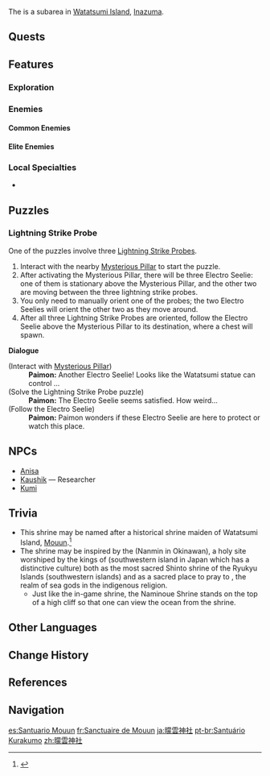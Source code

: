 {{Location Infobox
|image        = Mouun Shrine.png
|type         = Subarea
|region       = Inazuma
|area         = Watatsumi Island
}}
The {{Lang|'''Mouun Shrine'''|ja=曚雲神社|ja_rm=Mou'un Jinja|ja_tl=Dark Cloud Shrine}} is a subarea in [[Watatsumi Island]], [[Inazuma]].

==Quests==
{{Quests by Category List|heo=1}}

==Features==
===Exploration===
{{Column|2|
*[[Mysterious Pillar]]
*[[Electro Cube]]
*[[Electro Seelie]]
*[[Electric Lamp]]
*[[Lightning Strike Probe]]
*[[Mist Bubble (Exploration)|Mist Bubble]]
*[[Phase Gate]]
*[[Statue of The Seven]]
*[[Thunder Barrier]]
*[[Thunder Sakura Bough]]
*[[Waverider Waypoint]]
}}

===Enemies===
====Common Enemies====
{{Enemy List|Wooden Shield Hilichurl Guard;Hydro Samachurl;Geo Specter;Hydro Specter}}

====Elite Enemies====
{{Enemy List|Electro Abyss Mage;Thunderhelm Lawachurl;Crackling Axe Mitachurl;Ruin Destroyer;Ruin Scout}}

===Local Specialties===
*{{Item|Sea Ganoderma}}

==Puzzles==
===Lightning Strike Probe===
One of the puzzles involve three [[Lightning Strike Probe]]s.
# Interact with the nearby [[Mysterious Pillar]] to start the puzzle.
# After activating the Mysterious Pillar, there will be three Electro Seelie: one of them is stationary above the Mysterious Pillar, and the other two are moving between the three lightning strike probes.
# You only need to manually orient one of the probes; the two Electro Seelies will orient the other two as they move around.
# After all three Lightning Strike Probes are oriented, follow the Electro Seelie above the Mysterious Pillar to its destination, where a chest will spawn.

'''Dialogue'''
{{Dialogue Start}}
;(Interact with [[Mysterious Pillar]])
:'''Paimon:''' Another Electro Seelie! Looks like the Watatsumi statue can control {{Color|buzz|when it appears}}...
;(Solve the Lightning Strike Probe puzzle)
:'''Paimon:''' The Electro Seelie seems satisfied. How weird...
;(Follow the Electro Seelie)
:'''Paimon:''' Paimon wonders if these Electro Seelie are here to protect or watch this place.
{{Dialogue End}}

==NPCs==
* [[Anisa]]
* [[Kaushik]] &mdash; Researcher
* [[Kumi]]

==Trivia==
*This shrine may be named after a historical shrine maiden of Watatsumi Island, [[Mouun]].<ref>{{Ref/Book|The Life of Mouun the Shrine Maiden}}</ref>
*The shrine may be inspired by the {{w|Naminoue Shrine}} (Nanmin in Okinawan), a holy site worshiped by the kings of {{w|Okinawa Island|Okinawa}} (southwestern island in Japan which has a distinctive culture) both as the most sacred Shinto shrine of the Ryukyu Islands (southwestern islands) and as a sacred place to pray to {{w|Ryukyuan religion#Nirai Kanai|Nirai Kanai}}, the realm of sea gods in the indigenous religion.
**Just like the in-game shrine, the Naminoue Shrine stands on the top of a high cliff so that one can view the ocean from the shrine.

==Other Languages==
{{Other Languages
|en      = Mouun Shrine
|zhs     = 曚云神社
|zhs_rm  = Méngyún Shénshè
|zht     = 曚雲神社
|zht_rm  = Méngyún Shénshè
|zh_tl   = Dark Cloud Shrine{{Sino|zh|ja}}
|ja      = {{Rubi|曚|もう|雲|うん|神|じん|社|じゃ}}
|ja_rm   = Mou'un Jinja<ref>[[Map]], Label: Mouun Shrine (Japanese)</ref>
|ja_tl   = Dark Cloud Shrine
|ko      = 모운 {{tt|신사|神社}}
|ko_rm   = Mo'un Sinsa
|ko_tl   = Mouun Shrine
|es      = Santuario Mouun
|es_tl   = Mouun Sanctuary
|fr      = Sanctuaire de Mouun
|fr_tl   = Mouun Sanctuary
|ru      = Святилище Моун
|ru_tl   = Mouun Shrine
|th      = Mouun Shrine
|vi      = Đền Mouun
|vi_tl   = Mouun Shrine
|de      = Mouun-Schrein
|de_tl   = Mouun Shrine
|id      = Mouun Shrine
|pt      = Santuário Kurakumo
|pt_tl   = Kurakumo Sanctuary
|pt_note = This localization interprets the Japanese name using the ''{{w|kun'yomi}}'' readings of the characters instead of the ''{{w|on'yomi}}'' readings.
|tr      = Mouun Tapınağı
|tr_tl   = Mouun Temple
|it      = Santuario di Mouun
|it_tl   = Mouun Sanctuary
}}

==Change History==
{{Change History|2.1}}

==References==
{{Reflist}}

==Navigation==
{{Area Navbox|Inazuma}}

[[es:Santuario Mouun]]
[[fr:Sanctuaire de Mouun]]
[[ja:曚雲神社]]
[[pt-br:Santuário Kurakumo]]
[[zh:曚雲神社]]